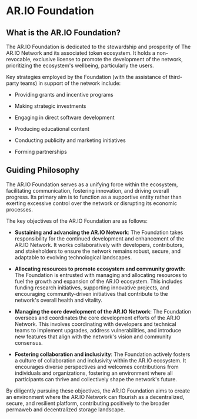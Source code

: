 # AR.IO Foundation

## What is the AR.IO Foundation?

The AR.IO Foundation is dedicated to the stewardship and prosperity of The AR.IO Network and its associated token ecosystem. It holds a non-revocable, exclusive license to promote the development of the network, prioritizing the ecosystem's wellbeing, particularly the users. 

Key strategies employed by the Foundation (with the assistance of third-party teams) in support of the network include: 

- Providing grants and incentive programs 

- Making strategic investments 

- Engaging in direct software development 

- Producing educational content 

- Conducting publicity and marketing initiatives 

- Forming partnerships 

## Guiding Philosophy

The AR.IO Foundation serves as a unifying force within the ecosystem, facilitating communication, fostering innovation, and driving overall progress. Its primary aim is to function as a supportive entity rather than exerting excessive control over the network or disrupting its economic processes. 

 

The key objectives of the AR.IO Foundation are as follows: 

- **Sustaining and advancing the AR.IO Network**: The Foundation takes responsibility for the continued development and enhancement of the AR.IO Network. It works collaboratively with developers, contributors, and stakeholders to ensure the network remains robust, secure, and adaptable to evolving technological landscapes.

- **Allocating resources to promote ecosystem and community growth**: The Foundation is entrusted with managing and allocating resources to fuel the growth and expansion of the AR.IO ecosystem. This includes funding research initiatives, supporting innovative projects, and encouraging community-driven initiatives that contribute to the network's overall health and vitality.

- **Managing the core development of the AR.IO Network**: The Foundation oversees and coordinates the core development efforts of the AR.IO Network. This involves coordinating with developers and technical teams to implement upgrades, address vulnerabilities, and introduce new features that align with the network's vision and community consensus.

- **Fostering collaboration and inclusivity**: The Foundation actively fosters a culture of collaboration and inclusivity within the AR.IO ecosystem. It encourages diverse perspectives and welcomes contributions from individuals and organizations, fostering an environment where all participants can thrive and collectively shape the network's future.

By diligently pursuing these objectives, the AR.IO Foundation aims to create an environment where the AR.IO Network can flourish as a decentralized, secure, and resilient platform, contributing positively to the broader permaweb and decentralized storage landscape. 
